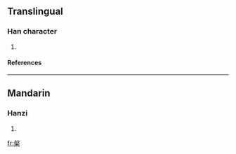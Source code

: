 ==Translingual==
===Han character===
{{Han char|rn=75|rad=木|as=07|sn=11|four=|canj=卜水木 (YED)}}
# {{defn|Han|sort=木07}}
====References====
{{Han ref|kx=0531.131|dkj=14895|hdz=21212.090|uh=68B7|ud=26807}}

----
==Mandarin==
===Hanzi===
{{cmn-hanzi|pin=[[jìng]] (jing4)|wg=ching<sup>4</sup>}}
# {{defn|Mandarin}}

[[fr:梷]]